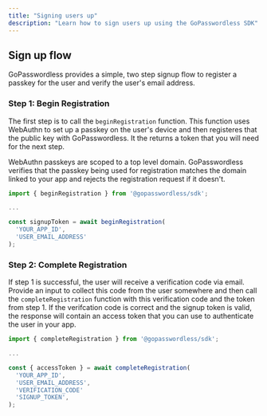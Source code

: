 ```yaml
---
title: "Signing users up"
description: "Learn how to sign users up using the GoPasswordless SDK"
---
```


## Sign up flow

GoPasswordless provides a simple, two step signup flow to register a passkey for the user and verify the user's email address.

### Step 1: Begin Registration

The first step is to call the `beginRegistration` function. This function uses WebAuthn to set up a passkey on the user's device and then
registeres that the public key with GoPasswordless. It the returns a token that you will need for the next step.

<Note>
  WebAuthn passkeys are scoped to a top level domain. GoPasswordless verifies
  that the passkey being used for registration matches the domain linked to your
  app and rejects the registration request if it doesn't.
</Note>

```typescript
import { beginRegistration } from '@gopasswordless/sdk';

...

const signupToken = await beginRegistration(
  'YOUR_APP_ID',
  'USER_EMAIL_ADDRESS'
);
```

### Step 2: Complete Registration

If step 1 is successful, the user will receive a verification code via email. Provide an input to collect this code from the user somewhere
and then call the `completeRegistration` function with this verification code and the token from step 1. If the verifcation code is correct
and the signup token is valid, the response will contain an access token that you can use to authenticate the user in your app.

```typescript
import { completeRegistration } from '@gopasswordless/sdk';

...

const { accessToken } = await completeRegistration(
  'YOUR_APP_ID',
  'USER_EMAIL_ADDRESS',
  'VERIFICATION_CODE'
  'SIGNUP_TOKEN',
);
```
